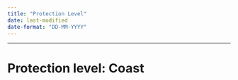 ```yaml
---
title: "Protection Level"
date: last-modified
date-format: "DD-MM-YYYY"
---
```


------------------------------------------------------------------------

# Protection level: Coast
